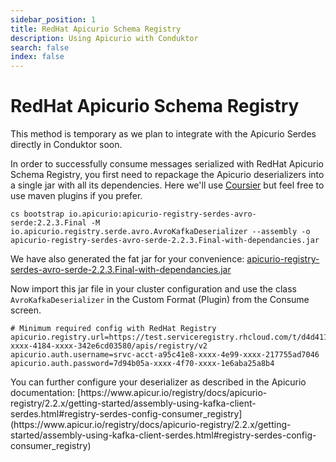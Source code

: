 ```yaml
---
sidebar_position: 1
title: RedHat Apicurio Schema Registry
description: Using Apicurio with Conduktor
search: false
index: false
---
```


# RedHat Apicurio Schema Registry

<Info>
This method is temporary as we plan to integrate with the Apicurio Serdes directly in Conduktor
soon.
</Info>

In order to successfully consume messages serialized with RedHat Apicurio Schema Registry, you first need to repackage the Apicurio deserializers into a single jar with all its dependencies. Here we'll use [Coursier](https://get-coursier.io/docs/cli-bootstrap#assemblies) but feel free to use maven plugins if you prefer.&#x20;

```
cs bootstrap io.apicurio:apicurio-registry-serdes-avro-serde:2.2.3.Final -M io.apicurio.registry.serde.avro.AvroKafkaDeserializer --assembly -o apicurio-registry-serdes-avro-serde-2.2.3.Final-with-dependancies.jar
```

We have also generated the fat jar for your convenience: [apicurio-registry-serdes-avro-serde-2.2.3.Final-with-dependancies.jar](/assets/apicurio-registry-serdes-avro-serde-2.2.3.Final-with-dependancies.jar)

Now import this jar file in your cluster configuration and use the class `AvroKafkaDeserializer` in the Custom Format (Plugin) from the Consume screen.

```
# Minimum required config with RedHat Registry
apicurio.registry.url=https://test.serviceregistry.rhcloud.com/t/d4d411af-xxxx-4184-xxxx-342e6cd03580/apis/registry/v2
apicurio.auth.username=srvc-acct-a95c41e8-xxxx-4e99-xxxx-217755ad7046
apicurio.auth.password=7d94b05a-xxxx-4f70-xxxx-1e6aba25a8b4
```

<Info>
You can further configure your deserializer as described in the Apicurio documentation: [https://www.apicur.io/registry/docs/apicurio-registry/2.2.x/getting-started/assembly-using-kafka-client-serdes.html#registry-serdes-config-consumer_registry](https://www.apicur.io/registry/docs/apicurio-registry/2.2.x/getting-started/assembly-using-kafka-client-serdes.html#registry-serdes-config-consumer_registry)
</Info>
